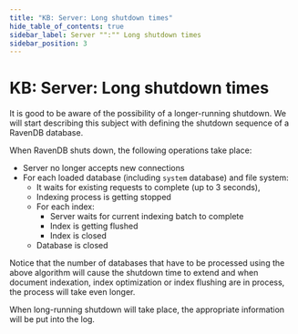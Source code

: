 ```yaml
---
title: "KB: Server: Long shutdown times"
hide_table_of_contents: true
sidebar_label: Server "":"" Long shutdown times
sidebar_position: 3
---
```



# KB: Server: Long shutdown times

It is good to be aware of the possibility of a longer-running shutdown. We will start describing this subject with defining the shutdown sequence of a RavenDB database.

When RavenDB shuts down, the following operations take place:

* Server no longer accepts new connections 
* For each loaded database (including `system` database) and file system:   
    * It waits for existing requests to complete (up to 3 seconds), 
	* Indexing process is getting stopped   
	* For each index:   
		* Server waits for current indexing batch to complete    
		* Index is getting flushed   
		* Index is closed   
	* Database is closed    

Notice that the number of databases that have to be processed using the above algorithm will cause the shutdown time to extend and when document indexation, index optimization or index flushing are in process, the process will take even longer.

<Admonition type="note" title="Note">
When long-running shutdown will take place, the appropriate information will be put into the log.
</Admonition>
